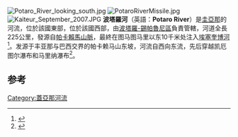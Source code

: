 {{coord|5|21|48|N|58|54|24|W|region:GY-PT_type:waterbody_source:kolossus-dewiki|display=title}}
[[Image:Potaro_River_looking_south.jpg|thumb]]
[[Image:PotaroRiverMissile.jpg|thumb]]
[[Image:Kaiteur_September_2007.JPG|thumb]]
'''波塔羅河'''（英語：'''Potaro River'''）是[[圭亞那|圭亞那]]的河流，位於該國東部，位於該國西部，由[[波塔羅-錫帕魯尼區|波塔羅-錫帕魯尼區]]負責管轄，河道全長225公里，發源自[[帕卡賴馬山脈|帕卡賴馬山脈]]，最終在图马图马里以东10千米处注入[[埃塞奎博河|埃塞奎博河]]<ref>{{Cite book|title=世界名水 上|last=韩欣主编|first=|publisher=北京：东方出版社|year=2007.06|isbn=978-7-5060-2778-6|location=|pages=85}}</ref>。发源于丰亚那与巴西交界的帕卡赖马山东坡，河流自西向东流，先后穿越凯厄图尔瀑布和马里纳瀑布<ref>{{Cite book|title=世界名胜大观 上|last=韩欣主编|first=|publisher=北京：东方出版社|year=2009.04|isbn=978-7-5060-3311-4|location=|pages=64}}</ref>。

==参考==
{{reflist}}
{{Guyana-geo-stub}}
[[Category:蓋亞那河流|Category:蓋亞那河流]]